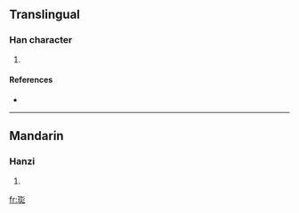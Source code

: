 ==Translingual==

===Han character===
{{Han char|rn=96|rad=玉|as=07|sn=11|four=|canj=一土卜大竹 (MGYKH)}}

# {{defn|Han|sort=玉07}}

====References====
* {{Han ref|kx=0732.030|dkj=20985|dj=1143.050|hdz=21118.080|uh=73F3|ud=29683}}

----

==Mandarin==

===Hanzi===
{{cmn-hanzi|pin=[[hàn]] ([[han4]]), [[wén]] ([[wen2]])|wg=han<sup>4</sup>, wen<sup>2</sup>}}

# {{defn|Mandarin}}

[[fr:珳]]